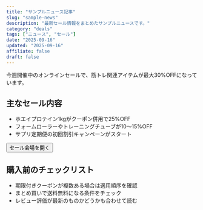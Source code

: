 ```yaml
---
title: "サンプルニュース記事"
slug: "sample-news"
description: "最新セール情報をまとめたサンプルニュースです。"
category: "deals"
tags: ["ニュース", "セール"]
date: "2025-09-16"
updated: "2025-09-16"
affiliate: false
draft: false
---
```


<Lead>今週開催中のオンラインセールで、筋トレ関連アイテムが最大30%OFFになっています。</Lead>

## 主なセール内容
- ホエイプロテイン1kgがクーポン併用で25%OFF
- フォームローラーやトレーニングチューブが10〜15%OFF
- サプリ定期便の初回割引キャンペーンがスタート

<Button href="https://example.com">セール会場を開く</Button>

## 購入前のチェックリスト
- 期限付きクーポンが複数ある場合は適用順序を確認
- まとめ買いで送料無料になる条件をチェック
- レビュー評価が最新のものかどうかも合わせて読む